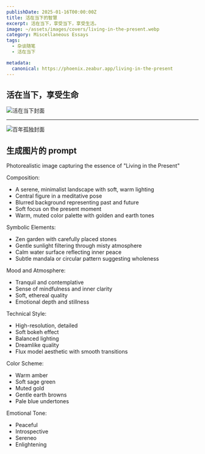```yaml
---
publishDate: 2025-01-16T00:00:00Z
title: 活在当下的智慧
excerpt: 活在当下，享受当下，享受生活。
image: ~/assets/images/covers/living-in-the-present.webp
category: Miscellaneous Essays
tags:
  - 杂谈随笔
  - 活在当下

metadata:
  canonical: https://phoenix.zeabur.app/living-in-the-present
---
```



## 活在当下，享受生命

<Image
  src={coverImage}
  alt="活在当下封面"
  width={600}
  height={400}
  caption="活在当下封面"
/>

---

<Image
  src={coverImage}
  alt="百年孤独封面"
  width={600}
  height={400}
  caption="百年孤独封面"
/>

## 生成图片的 prompt

Photorealistic image capturing the essence of "Living in the Present"

Composition:
- A serene, minimalist landscape with soft, warm lighting
- Central figure in a meditative pose
- Blurred background representing past and future
- Soft focus on the present moment
- Warm, muted color palette with golden and earth tones

Symbolic Elements:
- Zen garden with carefully placed stones
- Gentle sunlight filtering through misty atmosphere
- Calm water surface reflecting inner peace
- Subtle mandala or circular pattern suggesting wholeness

Mood and Atmosphere:
- Tranquil and contemplative
- Sense of mindfulness and inner clarity
- Soft, ethereal quality
- Emotional depth and stillness

Technical Style:
- High-resolution, detailed
- Soft bokeh effect
- Balanced lighting
- Dreamlike quality
- Flux model aesthetic with smooth transitions

Color Scheme:
- Warm amber
- Soft sage green
- Muted gold
- Gentle earth browns
- Pale blue undertones

Emotional Tone:
- Peaceful
- Introspective
- Sereneo
- Enlightening
